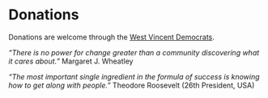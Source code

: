 # Donations

Donations are welcome through the [West Vincent Democrats](https://westvincentdemocrats.com).

_“There is no power for change greater than a community discovering what it cares about.”_ Margaret J.&nbsp;Wheatley

_“The most important single ingredient in the formula of success is knowing how to get along with people.”_ Theodore Roosevelt (26th President,&nbsp;USA)
